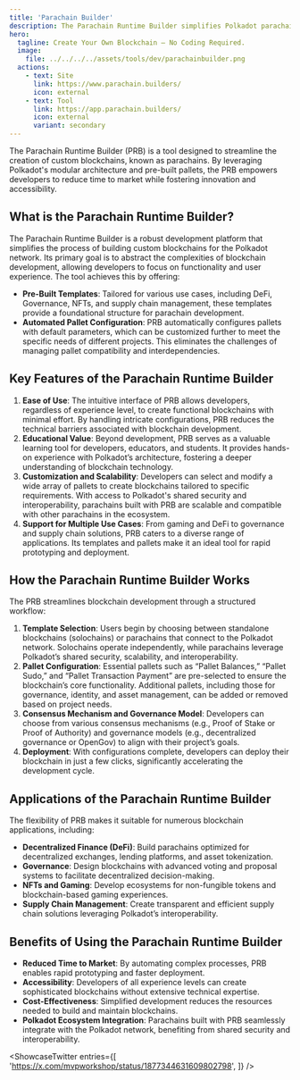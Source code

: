 ```yaml
---
title: 'Parachain Builder'
description: The Parachain Runtime Builder simplifies Polkadot parachain development with templates, pre-built pallets, and customizable configurations.
hero:
  tagline: Create Your Own Blockchain — No Coding Required.
  image: 
    file: ../../../../assets/tools/dev/parachainbuilder.png
  actions:
    - text: Site
      link: https://www.parachain.builders/
      icon: external
    - text: Tool
      link: https://app.parachain.builders/
      icon: external
      variant: secondary
---
```



The Parachain Runtime Builder (PRB) is a tool designed to streamline the creation of custom blockchains, known as parachains. By leveraging Polkadot's modular architecture and pre-built pallets, the PRB empowers developers to reduce time to market while fostering innovation and accessibility.

## What is the Parachain Runtime Builder?
The Parachain Runtime Builder is a robust development platform that simplifies the process of building custom blockchains for the Polkadot network. Its primary goal is to abstract the complexities of blockchain development, allowing developers to focus on functionality and user experience. The tool achieves this by offering:
- **Pre-Built Templates**: Tailored for various use cases, including DeFi, Governance, NFTs, and supply chain management, these templates provide a foundational structure for parachain development.
- **Automated Pallet Configuration**: PRB automatically configures pallets with default parameters, which can be customized further to meet the specific needs of different projects. This eliminates the challenges of managing pallet compatibility and interdependencies.

## Key Features of the Parachain Runtime Builder
1. **Ease of Use**: The intuitive interface of PRB allows developers, regardless of experience level, to create functional blockchains with minimal effort. By handling intricate configurations, PRB reduces the technical barriers associated with blockchain development.
2. **Educational Value**: Beyond development, PRB serves as a valuable learning tool for developers, educators, and students. It provides hands-on experience with Polkadot’s architecture, fostering a deeper understanding of blockchain technology.
3. **Customization and Scalability**: Developers can select and modify a wide array of pallets to create blockchains tailored to specific requirements. With access to Polkadot's shared security and interoperability, parachains built with PRB are scalable and compatible with other parachains in the ecosystem.
4. **Support for Multiple Use Cases**: From gaming and DeFi to governance and supply chain solutions, PRB caters to a diverse range of applications. Its templates and pallets make it an ideal tool for rapid prototyping and deployment.

## How the Parachain Runtime Builder Works
The PRB streamlines blockchain development through a structured workflow:
1. **Template Selection**: Users begin by choosing between standalone blockchains (solochains) or parachains that connect to the Polkadot network. Solochains operate independently, while parachains leverage Polkadot’s shared security, scalability, and interoperability.
2. **Pallet Configuration**: Essential pallets such as “Pallet Balances,” “Pallet Sudo,” and “Pallet Transaction Payment” are pre-selected to ensure the blockchain’s core functionality. Additional pallets, including those for governance, identity, and asset management, can be added or removed based on project needs.
3. **Consensus Mechanism and Governance Model**: Developers can choose from various consensus mechanisms (e.g., Proof of Stake or Proof of Authority) and governance models (e.g., decentralized governance or OpenGov) to align with their project’s goals.
4. **Deployment**: With configurations complete, developers can deploy their blockchain in just a few clicks, significantly accelerating the development cycle.

## Applications of the Parachain Runtime Builder
The flexibility of PRB makes it suitable for numerous blockchain applications, including:
- **Decentralized Finance (DeFi)**: Build parachains optimized for decentralized exchanges, lending platforms, and asset tokenization.
- **Governance**: Design blockchains with advanced voting and proposal systems to facilitate decentralized decision-making.
- **NFTs and Gaming**: Develop ecosystems for non-fungible tokens and blockchain-based gaming experiences.
- **Supply Chain Management**: Create transparent and efficient supply chain solutions leveraging Polkadot’s interoperability.

## Benefits of Using the Parachain Runtime Builder
- **Reduced Time to Market**: By automating complex processes, PRB enables rapid prototyping and faster deployment.
- **Accessibility**: Developers of all experience levels can create sophisticated blockchains without extensive technical expertise.
- **Cost-Effectiveness**: Simplified development reduces the resources needed to build and maintain blockchains.
- **Polkadot Ecosystem Integration**: Parachains built with PRB seamlessly integrate with the Polkadot network, benefiting from shared security and interoperability.

<ShowcaseTwitter
  entries={[
    'https://x.com/mvpworkshop/status/1877344631609802798',
  ]}
/>

 <script async src="https://platform.twitter.com/widgets.js" charset="utf-8"></script>